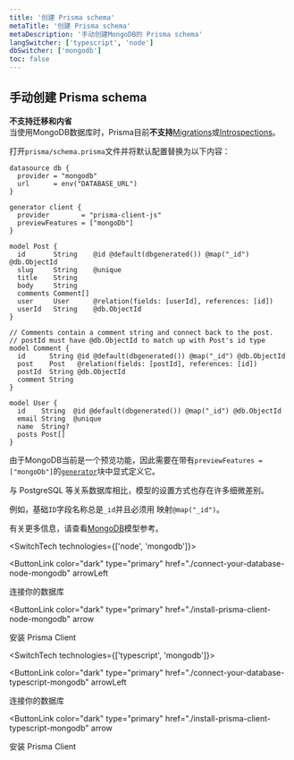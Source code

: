 ```yaml
---
title: '创建 Prisma schema'
metaTitle: '创建 Prisma schema'
metaDescription: '手动创建MongoDB的 Prisma schema'
langSwitcher: ['typescript', 'node']
dbSwitcher: ['mongodb']
toc: false
---
```


## 手动创建 Prisma schema

<Admonition type="warning">

**不支持迁移和内省** <br />
当使用MongoDB数据库时，Prisma目前**不支持**[Migrations](../../../../concepts/components/prisma-migrate)或[Introspections](../../../../concepts/components/introspection)。

</Admonition>

打开`prisma/schema.prisma`文件并将默认配置替换为以下内容：

```prisma file=prisma/schema.prisma
datasource db {
  provider = "mongodb"
  url      = env("DATABASE_URL")
}

generator client {
  provider        = "prisma-client-js"
  previewFeatures = ["mongoDb"]
}

model Post {
  id       String    @id @default(dbgenerated()) @map("_id") @db.ObjectId
  slug     String    @unique
  title    String
  body     String
  comments Comment[]
  user     User      @relation(fields: [userId], references: [id])
  userId   String    @db.ObjectId
}

// Comments contain a comment string and connect back to the post.
// postId must have @db.ObjectId to match up with Post's id type
model Comment {
  id      String @id @default(dbgenerated()) @map("_id") @db.ObjectId
  post    Post   @relation(fields: [postId], references: [id])
  postId  String @db.ObjectId
  comment String
}

model User {
  id    String  @id @default(dbgenerated()) @map("_id") @db.ObjectId
  email String  @unique
  name  String?
  posts Post[]
}
```

由于MongoDB当前是一个预览功能，因此需要在带有`previewFeatures = ["mongoDb"]`的[`generator`](../../../../reference/api-reference/prisma-schema-reference#generator)块中显式定义它。

与 PostgreSQL 等关系数据库相比，模型的设置方式也存在许多细微差别。

例如，基础`ID`字段名称总是`_id`并且必须用 映射`@map("_id")`。

有关更多信息，请查看[MongoDB](../../../../reference/api-reference/prisma-schema-reference#mongodb-2)模型参考。

<SwitchTech technologies={['node', 'mongodb']}>

<NavigationLinksContainer>

<ButtonLink
  color="dark"
  type="primary"
  href="./connect-your-database-node-mongodb"
  arrowLeft
>
  连接你的数据库
</ButtonLink>

<ButtonLink
  color="dark"
  type="primary"
  href="./install-prisma-client-node-mongodb"
  arrow
>
  安装 Prisma Client
</ButtonLink>

</NavigationLinksContainer>

</SwitchTech>

<SwitchTech technologies={['typescript', 'mongodb']}>

<NavigationLinksContainer>

<ButtonLink
  color="dark"
  type="primary"
  href="./connect-your-database-typescript-mongodb"
  arrowLeft
>
  连接你的数据库
</ButtonLink>

<ButtonLink
  color="dark"
  type="primary"
  href="./install-prisma-client-typescript-mongodb"
  arrow
>
  安装 Prisma Client
</ButtonLink>

</NavigationLinksContainer>

</SwitchTech>
